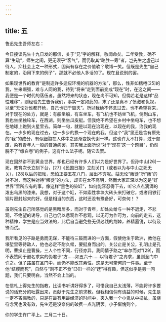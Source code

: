 ```yaml
---
---
---
```

title: 五
---




鲁迅先生吾师左右：

今日接读先生十九日发的那信，关于“兄”字的解释，敬闻命矣。二年受教，确不算“生疏”，师生之间，更无须乎“客气”，而仍取其“略胜一筹”者，岂先生之虚己以待人，抑社会上之一种形式，固尚有存在之价值欤？敬博一笑。但既是先生“自己制定的，沿用下来的例子”，那就不必他人多话的了。现在且说别的罢。

如果现世界的教育“是制造许多适应环境的机器的方法”，那么，性非如桮棬[25]的我，生来崛强，难与人同的我，待到“将来”走到面前变成“现在”时，在这之间——我便是一个时代的落伍者。虽然将来的状态，现在尚不可知，但倘若老是这样“品性难移”，则经验先生告诉我们，事实一定如此的，末了还是离不了愤激和仇视，以至“无论对谁都开枪，自己也归于毁灭”。所以我绝不怀念过去，也不希望将来，对于现在的处方，就是：有船坐船，有车坐车，有飞机也不妨坐飞机，倘到山东，我也坐坐独轮车，在西湖，则坐坐瓜皮艇。但我绝不希望在乡村中坐电车，也不想在地球上跑到火星里去。简单一句，就是以现在治现在，以现在的我，治我的现在。一步步的现在过去，也一步步的换一个现在的我。但这个“我”里还是含有原先的“我”的成分，有似细胞在人体中之逐渐变换代谢一样。这也许太不打算，过于颓废，染有青年人一般的普通病罢，其实我上面所说“对于‘现在’这一个题目”，仍然脱不了“缴白卷”的例子。这有什么法子呢。随它去罢。

现在固然讲不到黄金世界，却也已经有许多人们以为是好世界了。但孙中山[26]一死，教育次长立刻下台，[27]《民国日报》立刻关门（或者以为与中山之死无关），[28]以后的把戏，恐怕正要五花八门，层出不穷呢。姑无论“叛徒”所“叛”的对不对，而这种对待“叛徒”的方法，却实在太不高明，然而大家正深以为这是“好世界”里所应有的事。像这样“黑色的染缸”，如何能容忍得下去，听它点点滴滴的泼出乌黑的漆来。我想，对于这个缸，不如索性拿块大砖头来打破它，或者用铁钉钢片密封起来的好。但是相当的东西，这时还没有豫备好，可奈何！？

虽则先生自己所感觉的是黑暗居多，而对于青年，却处处给与一种不退走，不悲观，不绝望的诱导，自己也仍以悲观作不悲观，以无可为作可为，向前的走去，这种精神，学生是应当效法的，此后自当避免些无须必践的荆棘，养精蓄锐，以待及锋而试。

我所看见的子路是勇而无谋，不能待三鼓而进的一方面，假使他生于欧洲，教他在壕堑里等待敌人，他也必定不耐久候，要挺身而出的。关公止是关公，孔明止是孔明，曹操止是曹操，三人个性不同，行径亦异。我同情子路之“率尔而对”[29]，而不表赞同于避名求实的伪君子“方……如五六十……以待君子”之冉求，虽则圣门中许之。但子路虽在圣门中，而仍不能改其素性，这是无可奈何的一件事。至于他“结缨而死”，自然与“割不正不食”[30]一样的“迂”得有趣，但这似乎是另一问题，我们只要明白，当然不会上当的。

在信札上得先生的指教，比读书听讲好得多了，可惜我自己太浅薄，不能将许多要说的话充分的吐露出来，贡献于先生之前求教。但我相信倘有请益的时候，先生是一定不吝赐教的，只是在最有用最经济的时间中，夹入我一个小鬼从中捣乱，虽烧符念咒也没有效，先生还是没奈何的破费一点光阴罢。小子惭愧则个。

你的学生许广平上。三月二十日。